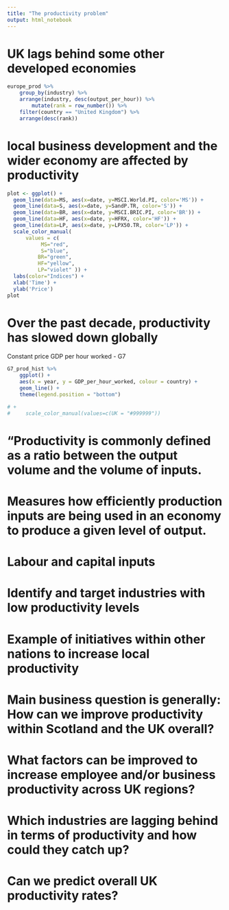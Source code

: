 ```yaml
---
title: "The productivity problem"
output: html_notebook
---
```



# UK lags behind some other developed economies
```r
europe_prod %>% 
    group_by(industry) %>% 
    arrange(industry, desc(output_per_hour)) %>% 
        mutate(rank = row_number()) %>%
    filter(country == "United Kingdom") %>% 
    arrange(desc(rank))
```



# local business development and the wider economy are affected by productivity

```r

plot <- ggplot() + 
  geom_line(data=MS, aes(x=date, y=MSCI.World.PI, color='MS')) +
  geom_line(data=S, aes(x=date, y=SandP.TR, color='S')) +
  geom_line(data=BR, aes(x=date, y=MSCI.BRIC.PI, color='BR')) +
  geom_line(data=HF, aes(x=date, y=HFRX, color='HF')) +
  geom_line(data=LP, aes(x=date, y=LPX50.TR, color='LP')) +
  scale_color_manual(
      values = c(
           MS="red",
           S="blue",
          BR="green",
          HF="yellow",
          LP="violet" )) +
  labs(color="Indices") +
  xlab('Time') +
  ylab('Price')
plot

```




# Over the past decade, productivity has slowed down globally

Constant price GDP per hour worked - G7
```r

G7_prod_hist %>%
    ggplot() +
    aes(x = year, y = GDP_per_hour_worked, colour = country) +
    geom_line() +
    theme(legend.position = "bottom") 

# +
#     scale_color_manual(values=c(UK = "#999999"))


```







# “Productivity is commonly defined as a ratio between the output volume and the volume of inputs.

# Measures how efficiently production inputs are being used in an economy to produce a given level of output.

# Labour and capital inputs

# Identify and target industries with low productivity levels


# Example of initiatives within other nations to increase local productivity

# Main business question is generally: How can we improve productivity within Scotland and the UK overall?
 

# What factors can be improved to increase employee and/or business productivity across UK regions?



# Which industries are lagging behind in terms of productivity and how could they catch up?



# Can we predict overall UK productivity rates?



